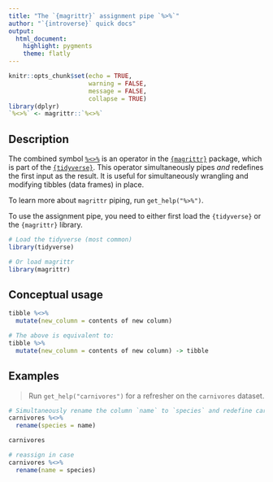 ```yaml
---
title: "The `{magrittr}` assignment pipe `%>%`"
author: "`{introverse}` quick docs"
output: 
  html_document:
    highlight: pygments
    theme: flatly
---
```



```r
knitr::opts_chunk$set(echo = TRUE, 
                      warning = FALSE, 
                      message = FALSE, 
                      collapse = TRUE)
library(dplyr)
`%<>%` <- magrittr::`%<>%`
```


## Description

The combined symbol [`%<>%`](https://magrittr.tidyverse.org/reference/compound.html) is an operator in the [`{magrittr}`](https://magrittr.tidyverse.org/) package, which is part of the [`{tidyverse}`](https://www.tidyverse.org/). This operator simultaneously pipes _and_ redefines the first input as the result. It is useful for simultaneously wrangling and modifying tibbles (data frames) in place.

To learn more about `magrittr` piping, run `get_help("%>%")`.

To use the assignment pipe, you need to either first load the `{tidyverse}` or the `{magrittr}` library.

```r
# Load the tidyverse (most common)
library(tidyverse)

# Or load magrittr
library(magrittr)
```

## Conceptual usage 

```r
tibble %<>%
  mutate(new_column = contents of new column)

# The above is equivalent to:
tibble %>%
  mutate(new_column = contents of new column) -> tibble
```

## Examples

> Run `get_help("carnivores")` for a refresher on the `carnivores` dataset.

```r
# Simultaneously rename the column `name` to `species` and redefine carnivores
carnivores %<>%
  rename(species = name)

carnivores
```


```r
# reassign in case
carnivores %<>%
  rename(name = species)
```